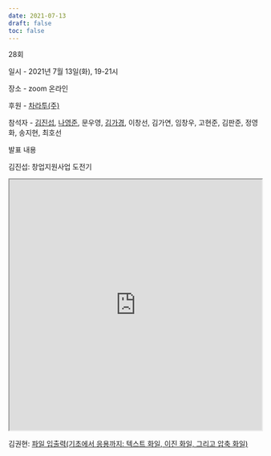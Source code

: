 ```yaml
---
date: 2021-07-13
draft: false
toc: false
---
```


28회

일시 - 2021년 7월 13일(화), 19-21시

장소 - zoom 온라인

후원 - [차라투(주)](https://www.zarathu.com/)

참석자 - [김진섭](https://github.com/jinseob2kim),  [나영준](https://github.com/YoungjunNa), 문우영, [김가경](https://github.com/irobii), 이창선, 김가연, 임창우, 고현준, 김판준, 정영화, 송지현, 최호선

발표 내용

김진섭: 창업지원사업 도전기
     
<iframe width = '100%' height ='500px' class = 'slide-deck' src = 'https://jinseob2kim.github.io/lecture-general/kstartup/#1'></iframe>

김권현: [파일 입출력(기초에서 응용까지: 텍스트 화일, 이진 화일, 그리고 압축 화일)](https://github.com/kwhkim/R_ImportData)
